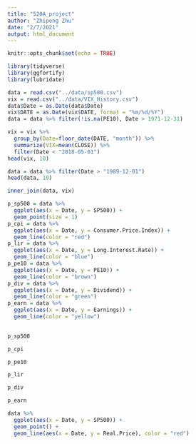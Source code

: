 ```yaml
---
title: "520A_project"
author: "Zhipeng Zhu"
date: "2/7/2021"
output: html_document
---
```


```r
knitr::opts_chunk$set(echo = TRUE)
```

```r
library(tidyverse)
library(ggfortify)
library(lubridate)
```

```r
data = read.csv("../data/sp500.csv")
vix = read.csv("../data/VIX_History.csv")
data$Date = as.Date(data$Date)
vix$DATE = as.Date(vix$DATE, format = "%m/%d/%Y")
data = data %>% filter(!is.na(PE10), Date > 1971-12-31)
```

```r
vix = vix %>% 
  group_by(Date=floor_date(DATE, "month")) %>%
  summarize(VIX=mean(CLOSE)) %>%
  filter(Date < "2018-05-01")
head(vix, 10)
```

```r
data = data %>% filter(Date > "1989-12-01")
head(data, 10)
```

```r
inner_join(data, vix)
```


```r
p_sp500 = data %>% 
  ggplot(aes(x = Date, y = SP500)) +
  geom_point(size = 1)
p_cpi = data %>% 
  ggplot(aes(x = Date, y = Consumer.Price.Index)) +
  geom_line(color = "red")
p_lir = data %>% 
  ggplot(aes(x = Date, y = Long.Interest.Rate)) +
  geom_line(color = "blue")
p_pe10 = data %>% 
  ggplot(aes(x = Date, y = PE10)) +
  geom_line(color = "brown")
p_div = data %>% 
  ggplot(aes(x = Date, y = Dividend)) +
  geom_line(color = "green")
p_earn = data %>% 
  ggplot(aes(x = Date, y = Earnings)) +
  geom_line(color = "yellow")
  
```

```r
p_sp500
```

```r
p_cpi
```

```r
p_pe10
```

```r
p_lir
```

```r
p_div
```

```r
p_earn
```


```r
data %>% 
  ggplot(aes(x = Date, y = SP500)) +
  geom_point() +
  geom_line(aes(x = Date, y = Real.Price), color = "red")
```